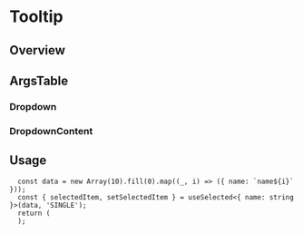 
<Meta of={TooltipStories} />

# Tooltip

## Overview

<Canvas of={TooltipStories.Playground} />


## ArgsTable

### Dropdown

<ArgsTable of={Tooltip} />

### DropdownContent
<ArgsTable of={TooltipContent} />


## Usage

```tsx
  const data = new Array(10).fill(0).map((_, i) => ({ name: `name${i}` }));
  const { selectedItem, setSelectedItem } = useSelected<{ name: string }>(data, 'SINGLE');
  return (
  );
```

